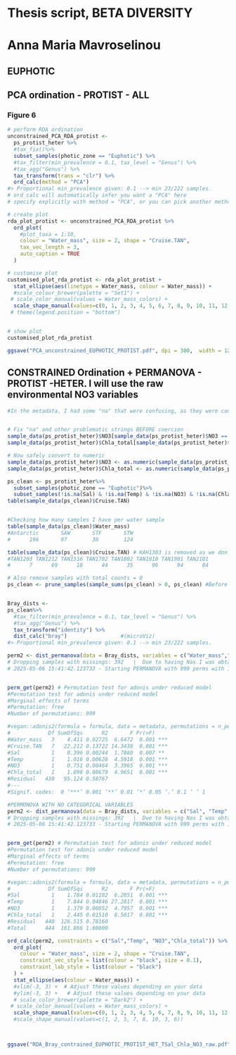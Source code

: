 #   Thesis script, BETA DIVERSITY        #
#      Anna Maria Mavroselinou           #
##########################################


## EUPHOTIC
## PCA ordination - PROTIST - ALL
### Figure 6
```r
# perform RDA ordination
unconstrained_PCA_RDA_protist <-
  ps_protist_heter %>%
  #tax_fix()%>%
  subset_samples(photic_zone == "Euphotic") %>%
  #tax_filter(min_prevalence = 0.1, tax_level = "Genus") %>%
  #tax_agg("Genus") %>%
  tax_transform(trans = "clr") %>%
  ord_calc(method = "PCA") 
#> Proportional min_prevalence given: 0.1 --> min 23/222 samples.
# ord_calc will automatically infer you want a "PCA" here
# specify explicitly with method = "PCA", or you can pick another method

# create plot
rda_plot_protist <- unconstrained_PCA_RDA_protist %>%
  ord_plot(
    #plot_taxa = 1:10, 
    colour = "Water_mass", size = 2, shape = "Cruise.TAN",
    tax_vec_length = 3,
    auto_caption = TRUE
  )

# customise plot
customised_plot_rda_protist <- rda_plot_protist +
  stat_ellipse(aes(linetype = Water_mass, colour = Water_mass)) +
  #scale_colour_brewer(palette = "Set1") +
 # scale_color_manual(values = Water_mass_colors) +
  scale_shape_manual(values=c(0, 1, 2, 3, 4, 5, 6, 7, 8, 9, 10, 11, 12, 13, 14)) 
 # theme(legend.position = "bottom") 


# show plot
customised_plot_rda_protist

ggsave("PCA_unconstrained_EUPHOTIC_PROTIST.pdf", dpi = 300,  width = 12, height = 8, scale=1.2)

```
## CONSTRAINED Ordination + PERMANOVA - PROTIST -HETER. I will use the raw environmental NO3 variables

```r
#In the metadata, I had some "na" that were confusing, as they were considered as a value and not NA. So, first I am removing na with NA and then I am transforming everything in numeric.


# Fix "na" and other problematic strings BEFORE coercion
sample_data(ps_protist_heter)$NO3[sample_data(ps_protist_heter)$NO3 == "na"] <- NA
sample_data(ps_protist_heter)$Chla_total[sample_data(ps_protist_heter)$Chla_total == "na"] <- NA

# Now safely convert to numeric
sample_data(ps_protist_heter)$NO3 <- as.numeric(sample_data(ps_protist_heter)$NO3)
sample_data(ps_protist_heter)$Chla_total <- as.numeric(sample_data(ps_protist_heter)$Chla_total)

ps_clean <- ps_protist_heter%>%
  subset_samples(photic_zone == "Euphotic")%>%
  subset_samples(!is.na(Sal) & !is.na(Temp) & !is.na(NO3) & !is.na(Chla_total)& !is.na(U_Cast))  #I am removing all the samples with no data on these variables. I am also removing the samples with U_Cast with no data, as I want to create median columns for some environmental variables (NO3 and Chla) and thse samples, we can´t group them somehow. They are mainly the TUFsamples and the McClane samples of cruise 1810 that we are missing the environmental data anyway
table(sample_data(ps_clean)$Cruise.TAN)


#Checking how many samples I have per water sample
table(sample_data(ps_clean)$Water_mass)
#Antarctic       SAW       STF       STW 
#      196       97        30        124 

table(sample_data(ps_clean)$Cruise.TAN) # KAH1303 is removed as we don't have any chl info about that cruise.c 
#TAN1203 TAN1212 TAN1516 TAN1702 TAN1802 TAN1810 TAN1901 TAN2101 
#      7      69      18      44      35      96      94      84 

# Also remove samples with total counts = 0
ps_clean <- prune_samples(sample_sums(ps_clean) > 0, ps_clean) #Before I used this line, as I was oing the dist_cal,I                                                                  was getting this message -> Warning: you have empty rows: their dissimilarities may be meaningless in method “bray”Warning: missing values in results. After that, everything seems to work well.


Bray_dists <-
ps_clean%>%
  #tax_filter(min_prevalence = 0.1, tax_level = "Genus") %>%
  #tax_agg("Genus") %>%
  tax_transform("identity") %>%
  dist_calc("bray")                 #(microViz)
#> Proportional min_prevalence given: 0.1 --> min 23/222 samples.

perm2 <- dist_permanova(data = Bray_dists, variables = c("Water_mass","Cruise.TAN","Sal", "Temp" ,"NO3", "Chla_total"), seed = 321)
# Dropping samples with missings: 392   |  Due to having Nas I was obtaining this comment. For that reason, I had to clean the samples with missing values. That´s what I did in the lines above creating ps_clean. After I checked with any(is.na(Bray_dists@dist)) , I ensured that we have no empty data and I proceeded with the analysis.
# 2025-05-06 15:41:42.123733 - Starting PERMANOVA with 999 perms with 1 processes. 


perm_get(perm2) # Permutation test for adonis under reduced model
#Permutation test for adonis under reduced model
#Marginal effects of terms
#Permutation: free
#Number of permutations: 999

#vegan::adonis2(formula = formula, data = metadata, permutations = n_perms, by = by, parallel = parall)
#            Df SumOfSqs      R2       F Pr(>F)    
#Water_mass   3    4.411 0.02725  6.6472  0.001 ***
#Cruise.TAN   7   22.212 0.13722 14.3438  0.001 ***
#Sal          1    0.396 0.00244  1.7880  0.007 ** 
#Temp         1    1.016 0.00628  4.5918  0.001 ***
#NO3          1    0.751 0.00464  3.3965  0.001 ***
#Chla_total   1    1.098 0.00679  4.9651  0.001 ***
#Residual   430   95.124 0.58767                   
#---
#Signif. codes:  0 ‘***’ 0.001 ‘**’ 0.01 ‘*’ 0.05 ‘.’ 0.1 ‘ ’ 1

#PERMONOVA WITH NO CATEGORICAL VARIABLES
perm2 <- dist_permanova(data = Bray_dists, variables = c("Sal", "Temp" ,"NO3", "Chla_total"), seed = 321)
# Dropping samples with missings: 392   |  Due to having Nas I was obtaining this comment. For that reason, I had to clean the samples with missing values. That´s what I did in the lines above creating ps_clean. After I checked with any(is.na(Bray_dists@dist)) , I ensured that we have no empty data and I proceeded with the analysis.
# 2025-05-06 15:41:42.123733 - Starting PERMANOVA with 999 perms with 1 processes. 


perm_get(perm2) # Permutation test for adonis under reduced model
#Permutation test for adonis under reduced model
#Marginal effects of terms
#Permutation: free
#Number of permutations: 999

#vegan::adonis2(formula = formula, data = metadata, permutations = n_perms, by = by, parallel = parall)
#            Df SumOfSqs      R2       F Pr(>F)
#Sal          1    1.784 0.01102  6.2051  0.001 ***
#Temp         1    7.844 0.04846 27.2817  0.001 ***
#NO3          1    1.379 0.00852  4.7957  0.001 ***
#Chla_total   1    2.445 0.01510  8.5017  0.001 ***
#Residual   440  126.515 0.78160                   
#Total      444  161.866 1.00000    

ord_calc(perm2, constraints = c("Sal","Temp", "NO3","Chla_total")) %>%
  ord_plot(
    colour = "Water_mass", size = 2, shape = "Cruise.TAN",
    constraint_vec_style = list(colour = "black", size = 0.1),
    constraint_lab_style = list(colour = "black")
  ) +
  stat_ellipse(aes(colour = Water_mass)) +
  #xlim(-3, 3) +  # Adjust these values depending on your data
  #ylim(-3, 3) +   # Adjust these values depending on your data
  # scale_color_brewer(palette = "Dark2") +
 # scale_color_manual(values = Water_mass_colors) +
  scale_shape_manual(values=c(0, 1, 2, 3, 4, 5, 6, 7, 8, 9, 10, 11, 12, 13, 14)) 
  #scale_shape_manual(values=c(1, 2, 5, 7, 8, 10, 3, 6)) 



ggsave("RDA_Bray_contrained_EUPHOTIC_PROTIST_HET_TSal_Chla_NO3_raw.pdf", dpi = 300,  width = 12, height = 8)

```

